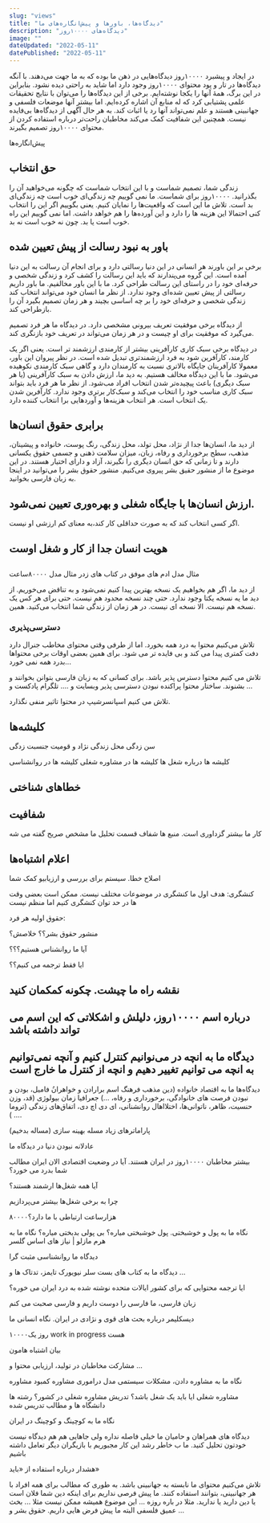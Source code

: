 ```yaml
---
slug: "views"
title: "دیدگاه‌ها، باور‌ها و پیش‌‌انگاره‌های ما"
description: "دیدگاه‌های ۱۰۰۰۰روز"
image: ""
dateUpdated: "2022-05-11"
datePublished: "2022-05-11"
---
```



در ایجاد و پیشبرد ۱۰۰۰۰روز دیدگاه‌هایی در ذهن ما بوده که به ما جهت می‌دهند. 
 با آنگه دیدگاه‌ها در تار و پود محتوای ۱۰۰۰۰روز وجود دارد اما شاید به راحتی دیده نشود. بنابراین در این برگ، همهٔ آنها را یکجا نوشته‌ایم. 
برخی از این دیدگاه‌ها را می‌توان با نتایج تحقیقات علمی پشتیابی کرد که له منابع آن اشاره کرده‌ایم.
اما بیشتر آنها موضعات فلسفی و جهانبینی هستند و علم نمی‌تواند آنها رد یا اثبات کند. 
به هر حال آگهی از دیدگاه‌ها بی‌فایده نیست. همچنین این شفافیت کمک می‌کند مخاطبان راحت‌تر درباره استفاده کردن از محتوای ۱۰۰۰۰روز تصمیم بگیرند.

پیش‌انگاره‌ها

## حق انتخاب
زندگی شما، تصمیم شماست و با این انتخاب شماست که چگونه می‌خواهید  آن را بگذرانید. ۱۰۰۰۰روز برای شماست.
ما نمی گوییم چه زندگی‌ای خوب است چه زندگی‌ای بد است. 
تلاش ما این است که واقعیت‌ها را نمایان کنیم. یعنی بگوییم اگر این را انتخاب کنی احتمالا این هزینه ها را دارد و این آورده‌ها را هم خواهد داشت. اما نمی گوییم این راه خوب است یا بد. چون نه خوب است نه بد. 

## باور به نبود رسالت از پیش تعیین شده
برخی بر این باورند هر انسانی در این دنیا رسالتی دارد و برای انجام آن رسالت به این دنیا آمده است. این گروه می‌پندارند که باید این رسالت را کشف کرد و زندگی شخصی و حرفه‌ای خود را در راستای این رسالت طراحی کرد.
ما با این باور مخالفیم. ما باور داریم رسالتی از پیش تعیین شده‌ای وجود ندارد. از نظر ما انسان خود می‌تواند انتخاب کند زندگی شخصی و حرفه‌ای خود را بر چه اساسی بچیند و هر زمان تصمیم بگیرد آن را بازطراحی کند.

از دیدگاه برخی موفقیت تعریف بیرونی مشخصی دارد. در دیدگاه ما هر فرد تصمیم می‌گیرد که موفقیت برای او چیست و در هر زمان می‌تواند در تعریف خود بازنگری کند. 


در دیدگاه برخی سبک کاری کارآفرینی بیشتر از کارمندی ارزشمند تر است. یعنی اگر یک کارمند، کارآفرین شود به فرد ارزشمندتری تبدیل شده است. در نظر پیروان این باور، معمولا کارآفرینان جایگاه بالاتری نسبت به کارمندان دارد و گاهی سبک کارمندی نکوهیده می‌شود.
 ما با این دیدگاه مخالف هستیم. به دید ما، ارزش دادن به سبک کارآفرینی (یا هر سبک دیگری) باعث پیچیده‌تر شدن انتخاب افراد مب‌شود. از نظر ما هر فرد باید بتواند سبک کاری مناسب خود را انتخاب می‌کند و سبک‌کار برتری وجود ندارد. کارآفرین شدن یک انتخاب است. هر انتخاب هزینه‌ها و آورد‌هایی برا انتخاب کننده دارد. 



## برابری حقوق انسان‌ها
از دید ما، انسان‌ها جدا از نژاد،‌ محل تولد، محل زندگی، رنگ پوست، خانواده و پیشینان، مذهب، سطح برخورداری و رفاه، زبان، میزان سلامت ذهنی و جسمی حقوق یکسانی دارند و تا زمانی که حق انسان دیگری را نگیرند، آزاد و دارای اختیار هستند. 
در این موضوع ما از منشور حقیق بشر پیروی می‌کنیم. منشور حقوق بشر را می‌توانید در اینجا به زبان فارسی بخوانید.

## ارزش انسان‌ها با جایگاه شغلی و بهره‌وری تعیین نمی‌شود. 

اگر کسی انتخاب کند که به صورت حداقلی کار کند،‌به معنای کم ارزشی او نیست.

## هویت انسان جدا از کار و شغل اوست



## 



مثال مدل ادم های موفق در کتاب های زدر
مثال مدل ۸۰۰۰۰ساعت

از دید ما، اگر هم بخواهیم یک نسخه بهترین پیدا کنیم نمی‌شود و به تناقض می‌خوریم. از دید ما یه نسخه یکتا وجود ندارد. حتی چند نسخه محدود هم نیست. حتی برای هر کس یک نسخه هم نیست. الا نسخه ای نیست. در هر زمان از زندگی شما انتخاب می‌کنید. همین.


### دسترسی‌پذیری
تلاش می‌کنیم محتوا به درد همه بخورد. اما از طرفی وقتی محتوای مخاطب جنرال دارد دفت کمتری پیدا می کند و بی فایده تر می شود. برای همین بعضی اوقات برخی محتواها بدرد همه نمی خورد...

تلاش می کنیم محتوا دسترس پذیر باشد. برای کسانی که به زبان فارسی بتوانن بخوانند و بشنوند. 
ساختار محتوا
پراکنده نبودن
دسترسی پذیر وبسایت و .... تلگرام پادکست و ...

تلاش می کنیم اسپانسرشیپ در محتوا تاثیر منفی نگذارد. 

## کلیشه‌ها
سن زدگی
محل زندگی
نژاد و قومیت
جنسبت زدگی

کلیشه ها درباره شغل ها
کلیشه ها در مشاوره شغلی
کلیشه ها در روانشناسی


## خطاهای شناختی

## شفافیت
کار ما بیشتر گزداوری است. منبع ها شفاف
قسمت تحلیل ما مشخص صریح گفته می شه

## اعلام اشتباه‌ها
اصلاح خطا. سیستم برای بررسی و ارزیابیو کمک شما

کنشگری: هدف اول ما کنشگری در موضوعات مختلف نیست. ممکن است بعضی وقت ها در حد توان کنشگری کنیم اما منظم نیست

حقوق اولیه هر فرد:

منشور حقوق بشر؟؟ خلاصش؟

آیا ما روانشناس هستیم؟؟؟

ایا فقط ترجمه می کنیم؟؟

## نقشه راه ما چیشت. چکونه کمکمان کنید


## درباره اسم ۱۰۰۰۰روز، دلیلش و اشکلاتی که این اسم می تواند داشته باشد

## دیدگاه ما به انچه در می‌نوانیم کنترل کنیم و آنچه نمی‌توانیم  به انچه می توانیم تغییر دهیم و انچه از کنترل ما خارج است
دیدگاه‌ها ما به اقتصاد
خانواده (دین مذهب فرهنگ اسم برارادن و خواهرانُ فامیل، بودن و نبودن فرصت های خانوادگی، برخورداری و رفاه، ...)
جعرافیا
زمان
بیولوژی (قد، وزن حنسیت، ظاهر، ناتوانی‌ها، اختلاا‌هال روانشنانی، ای دی اچ دی، 
اتفاق‌های زندگی (تروما .... )

پاراماترهای زیاد مسله بهینه سازی (مساله بدخیم) 

عادلانه نبودن دنیا در دیدگاه ما



بیشتر مخاطبان ۱۰۰۰۰روز در ایران هستند. آیا در وضعیت اقتصادی الان ایران مطالب شما بدرد می خورد؟

آیا همه شغل‌ها ارشمند هستند؟ 

چرا به برخی شغل‌ها بیشتر می‌پردازیم

۸۰۰۰۰هزارساعت ارتباطی با ما دارد؟

نگاه ما به پول و خوشبختی. پول خوشبختی میاره؟ بی پولی بدبختی میاره؟ 
نگاه ما به هرم مازلو | نیاز های اساس گلسر 


دیدگاه ما روانشناسی مثبت گرا

دیدگاه ما به کتاب های بست سلر نیویورک تایمز، تدتاک ها و ...

ایا ترجمه محتوایی که برای کشور ایالات متحده نوشته شده به درد ایران می خوره؟


زبان فارسی، ما فارسی را دوست داریم و فارسی صحبت می کنم

دیسکلیمر درباره بحث های قوی و نژادی در ایران. نگاه انسانی ما



۱۰۰۰۰روز یک work in progress هست

بیان اشتباه هامون 

مشارکت مخاطبان در تولید، ارزیابی محتوا و ...

نگاه ما به مشاوره دادن، مشکلات سیستمی مدل دراموری مشاوره
کمبود مشاوره

مشاوره شغلی ایا باید یک شغل باشد؟
تدریش مشاوره شغلی در کشور؟ رشته ها دانشگاه ها و مطالب تدریس شده


نگاه ما به کوچینگ و کوچینگ در ایران 

دیدگاه های همراهان و حامیان ما
خیلی فاصله نداره ولی جاهایی هم هم دیدگاه نیست 
خودتون تحلیل کنید. 
ما ب خاطر رشد این کار مجبوریم با بازیگران دیگر تعامل داشته باشیم







هشدار درباره استفاده از «باید»

تلاش می‌کنیم محتوای ما نابسته به جهانبینی باشد. به طوری که مطالب برای همه افراد با هر جهانبینی، بتوانند استفاده کنند. ما پیش فرصی نداریم برای اینکه دین شما فلان است یا دین دارید یا ندارید.
مثلا در باره روزه ...
این موضوع همیشه ممکن نیست مثلا ... بخث عمیق فلسفی
البته ما پیش فرض هایی داریم. حقوق بشر و ...

